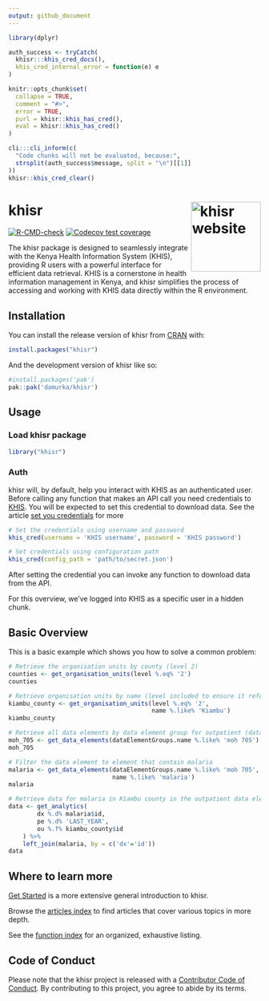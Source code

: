 ```yaml
---
output: github_document
---
```


<!-- README.md is generated from README.Rmd. Please edit that file -->

```r
library(dplyr)

auth_success <- tryCatch(
  khisr:::khis_cred_docs(),
  khis_cred_internal_error = function(e) e
)

knitr::opts_chunk$set(
  collapse = TRUE,
  comment = "#>",
  error = TRUE,
  purl = khisr::khis_has_cred(),
  eval = khisr::khis_has_cred()
)
```

```r
cli:::cli_inform(c(
  "Code chunks will not be evaluated, because:",
  strsplit(auth_success$message, split = "\n")[[1]]
))
khisr::khis_cred_clear()
```

# khisr <a href="https://khisr.damurka.com"><img src="man/figures/logo.png" align="right" height="139" alt="khisr website" /></a>

<!-- badges: start -->
[![R-CMD-check](https://github.com/damurka/khisr/actions/workflows/R-CMD-check.yaml/badge.svg)](https://github.com/damurka/khisr/actions/workflows/R-CMD-check.yaml)
[![Codecov test coverage](https://codecov.io/gh/damurka/khisr/branch/main/graph/badge.svg)](https://app.codecov.io/gh/damurka/khisr?branch=main)
<!-- badges: end -->

The khisr package is designed to seamlessly integrate with the Kenya Health Information System (KHIS), providing R users with a powerful interface for efficient data retrieval. KHIS is a cornerstone in health information management in Kenya, and khisr simplifies the process of accessing and working with KHIS data directly within the R environment.

## Installation

You can install the release version of khisr from [CRAN](https://cran.r-project.org/) with:

``` r
install.packages("khisr")
```

And the development version of khisr like so:

``` r
#install.packages('pak')
pak::pak('damurka/khisr')
```

## Usage

### Load khisr package

```r
library("khisr")
```

### Auth

khisr will, by default, help you interact with KHIS as an authenticated user. 
Before calling any function that makes an API call you need credentials to 
[KHIS](https://hiskenya.org). You will be expected to set this credential to 
download data. See the article
[set you credentials](https://khisr.damurka.com/articles/set-your-credentials.html)
for more

```r
# Set the credentials using username and password
khis_cred(username = 'KHIS username', password = 'KHIS password')

# Set credentials using configuration path
khis_cred(config_path = 'path/to/secret.json')
```

After setting the credential you can invoke any function to download data from the API.

For this overview, we've logged into KHIS as a specific user in a hidden chunk.

## Basic Overview

This is a basic example which shows you how to solve a common problem:

```r
# Retrieve the organisation units by county (level 2)
counties <- get_organisation_units(level %.eq% '2')
counties

# Retrieve organisation units by name (level included to ensure it refers to county)
kiambu_county <- get_organisation_units(level %.eq% '2', 
                                        name %.like% 'Kiambu')
kiambu_county

# Retrieve all data elements by data element group for outpatient (data element group name MOH 705)
moh_705 <- get_data_elements(dataElementGroups.name %.like% 'moh 705')
moh_705

# Filter the data element to element that contain malaria
malaria <- get_data_elements(dataElementGroups.name %.like% 'moh 705', 
                             name %.like% 'malaria')
malaria

# Retrieve data for malaria in Kiambu county in the outpatient data element groups
data <- get_analytics(
        dx %.d% malaria$id,
        pe %.d% 'LAST_YEAR',
        ou %.f% kiambu_county$id
    ) %>%
    left_join(malaria, by = c('dx'='id'))
data
```

## Where to learn more

[Get Started](https://khisr.damurka.com/articles/khisr.html)
is a more extensive general introduction to khisr.

Browse the [articles index](https://khisr.damurka.com/articles/index.html) to 
find articles that cover various topics in more depth.

See the [function index](https://khisr.damurka.com/reference/index.html) for an
organized, exhaustive listing.

## Code of Conduct

Please note that the khisr project is released with a [Contributor Code of Conduct](https://contributor-covenant.org/version/2/1/CODE_OF_CONDUCT.html). By contributing to this project, you agree to abide by its terms.


